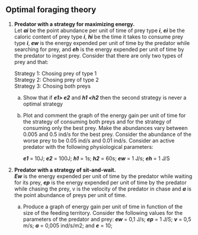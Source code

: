 ## Optimal foraging theory

1.  **Predator with a strategy for maximizing energy.**\
    Let ***ai*** be the point abundance per unit of time of prey type ***i***, ***ei*** be the caloric content of prey type ***i***, ***hi*** be the time it takes to consume prey type ***i***, ***ew*** is the energy expended per unit of time by the predator while searching for prey, and ***eh*** is the energy expended per unit of time by the predator to ingest prey. Consider that there are only two types of prey and that:

    Strategy 1: Chosing prey of type 1\
    Strategy 2: Chosing prey of type 2\
    Strategy 3: Chosing both preys

    a.  Show that if ***e1\> e2*** and ***h1 \<h2*** then the second strategy is never a optimal strategy

    b.  Plot and comment the graph of the energy gain per unit of time for the strategy of consuming both preys and for the strategy of consuming only the best prey. Make the abundances vary between 0.005 and 0.5 ind/s for the best prey. Consider the abundance of the worse prey to be 0.05 ind/s and 0.01 ind/s. Consider an active predator with the following physiological parameters:

        ***e1*** = 10J; ***e2*** = 100J; ***h1*** = 1s; ***h2*** = 60s; ***ew*** = 1 J/s; ***eh*** = 1 J/S

2.  **Predator with a strategy of sit-and-wait.**\
    ***Ew*** is the energy expended per unit of time by the predator while waiting for its prey, ***ep*** is the energy expended per unit of time by the predator while chasing the prey, v is the velocity of the predator in chase and ***a*** is the point abundance of preys per unit of time.

    a.  Produce a graph of energy gain per unit of time in function of the size of the feeding territory. Consider the following values for the parameters of the predator and prey: ***ew*** = 0,1 J/s; ***ep*** = 1 J/S; ***v*** = 0,5 m/s; ***a*** = 0,005 ind/s/m2; and ***e*** = 10;
